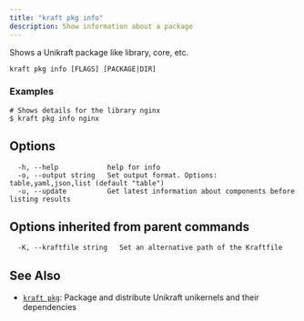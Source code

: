 ```yaml
---
title: "kraft pkg info"
description: Show information about a package
---
```


Shows a Unikraft package like library, core, etc.


```
kraft pkg info [FLAGS] [PACKAGE|DIR]
```

### Examples

```
# Shows details for the library nginx
$ kraft pkg info nginx

```

## Options

```
  -h, --help            help for info
  -o, --output string   Set output format. Options: table,yaml,json,list (default "table")
  -u, --update          Get latest information about components before listing results
```

## Options inherited from parent commands

```
  -K, --kraftfile string   Set an alternative path of the Kraftfile
```

## See Also

* [`kraft pkg`](/docs/cli/reference/kraft/pkg): Package and distribute Unikraft unikernels and their dependencies

